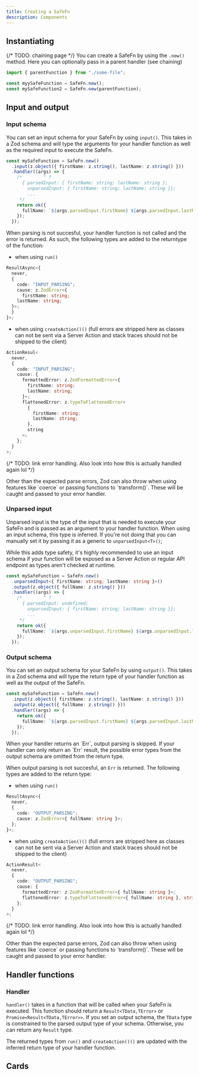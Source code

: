 ```yaml
---
title: Creating a SafeFn
description: Components
---
```


## Instantiating

{/* TODO: chaining page */}
You can create a SafeFn by using the `.new()` method. Here you can optionally pass in a parent handler (see chaining)

```ts
import { parentFunction } from "./some-file";

const myySafeFunction = SafeFn.new();
const mySafeFunction2 = SafeFn.new(parentFunction);
```

## Input and output

### Input schema

You can set an input schema for your SafeFn by using `input()`. This takes in a Zod schema and will type the arguments for your handler function as well as the required input to execute the SafeFn.

```ts
const mySafeFunction = SafeFn.new()
  .input(z.object({ firstName: z.string(), lastName: z.string() }))
  .handler((args) => {
    /*        ^ ?
      { parsedInput: { firstName: string; lastName: string };
        unparsedInput: { firstName: string; lastName: string }};
        ...
     */
    return ok({
      fullName: `${args.parsedInput.firstName} ${args.parsedInput.lastName}`,
    });
  });
```

When parsing is not succesful, your handler function is not called and the error is returned. As such, the following types are added to the returntype of the function:

- when using `run()`

```ts
ResultAsync<{
  never,
  {
    code: "INPUT_PARSING";
    cause: z.ZodError<{
      firstName: string;
    lastName: string;
  }>;
  }
}>;
```

- when using `createAction()()` (full errors are stripped here as classes can not be sent via a Server Action and stack traces should not be shipped to the client)

```ts
ActionResul<
  never,
  {
    code: "INPUT_PARSING";
    cause: {
      formattedError: z.ZodFormattedError<{
        firstName: string;
        lastName: string;
      }>;
      flattenedError: z.typeToFlattenedError<
        {
          firstName: string;
          lastName: string;
        },
        string
      >;
    };
  }
>;
```

{/* TODO: link error handling. Also look into how this is actually handled again lol */}

<Callout type="warn">
  Other than the expected parse errors, Zod can also throw when using features
  like `coerce` or passing functions to `transform()`. These will be caught and
  passed to your error handler.
</Callout>

### Unparsed input

Unparsed input is the type of the input that is needed to execute your SafeFn and is passed as an argument to your handler function. When using an input schema, this type is inferred.
If you're not doing that you can manually set it by passing it as a generic to `unparsedInput<T>()`;

<Callout type="warn">
  While this adds type safety, it's highly recommended to use an input schema if
  your function will be exposed as a Server Action or regular API endpoint as
  types aren't checked at runtime.
</Callout>

```ts
const mySafeFunction = SafeFn.new()
  .unparsedInput<{ firstName: string; lastName: string }>()
  .output(z.object({ fullName: z.string() }))
  .handler((args) => {
    /*        ^ ?
      { parsedInput: undefined;
        unparsedInput: { firstName: string; lastName: string }};
        ...
     */
    return ok({
      fullName: `${args.unparsedInput.firstName} ${args.unparsedInput.lastName}`,
    });
  });
```

### Output schema

You can set an output schema for your SafeFn by using `output()`. This takes in a Zod schema and will type the return type of your handler function as well as the output of the SafeFn.

```ts
const mySafeFunction = SafeFn.new()
  .input(z.object({ firstName: z.string(), lastName: z.string() }))
  .output(z.object({ fullName: z.string() }))
  .handler((args) => {
    return ok({
      fullName: `${args.parsedInput.firstName} ${args.parsedInput.lastName}`,
    });
  });
```

<Callout type="info">
  When your handler returns an `Err`, output parsing is skipped. If your handler
  can only return an `Err` result, the possible error types from the output
  schema are omitted from the return type.
</Callout>

When output parsing is not succesful, an `Err` is returned. The following types are added to the return type:

- when using `run()`

```ts
ResultAsync<{
  never,
  {
    code: "OUTPUT_PARSING";
    cause: z.ZodError<{ fullName: string }>;
  };
}>;
```

- when using `createAction()()` (full errors are stripped here as classes can not be sent via a Server Action and stack traces should not be shipped to the client)

```ts
ActionResult<
  never,
  {
    code: "OUTPUT_PARSING";
    cause: {
      formattedError: z.ZodFormattedError<{ fullName: string }>;
      flattenedError: z.typeToFlattenedError<{ fullName: string }, string>;
    };
  }
>;
```

{/* TODO: link error handling. Also look into how this is actually handled again lol */}

<Callout type="warn">
  Other than the expected parse errors, Zod can also throw when using features
  like `coerce` or passing functions to `transform()`. These will be caught and
  passed to your error handler.
</Callout>

## Handler functions

### Handler

`handler()` takes in a function that will be called when your SafeFn is executed. This function should return a `Result<TData,TError>` or `Promise<Result<TData,TError>>`.
If you set an output schema, the `TData` type is constrained to the parsed output type of your schema. Otherwise, you can return any `Result` type.

The returned types from `run()` and `createAction()()` are updated with the inferred return type of your handler function.

## Cards

<Cards>
  <Card title="Learn more about Next.js" href="https://nextjs.org/docs" />
  <Card title="Learn more about Fumadocs" href="https://fumadocs.vercel.app" />
</Cards>
